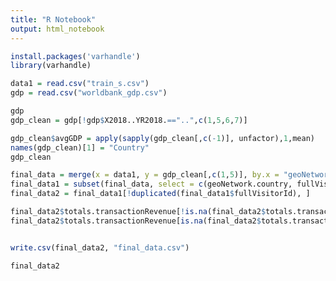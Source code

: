 ---
title: "R Notebook"
output: html_notebook
---

```{r}
install.packages('varhandle')
library(varhandle)
```

```{r}
data1 = read.csv("train_s.csv")
gdp = read.csv("worldbank_gdp.csv")
```




```{r}
gdp
gdp_clean = gdp[!gdp$X2018..YR2018.=="..",c(1,5,6,7)]
```


```{r}
gdp_clean$avgGDP = apply(sapply(gdp_clean[,c(-1)], unfactor),1,mean)
names(gdp_clean)[1] = "Country"
gdp_clean
```

```{r}
final_data = merge(x = data1, y = gdp_clean[,c(1,5)], by.x = "geoNetwork.country", by.y = "Country")
final_data1 = subset(final_data, select = c(geoNetwork.country, fullVisitorId,channelGrouping, fullVisitorId, device.browser, device.operatingSystem, device.deviceCategory, geoNetwork.continent, geoNetwork.subContinent, geoNetwork.country, trafficSource.source, trafficSource.medium, totals.hits, totals.pageviews, totals.transactionRevenue, avgGDP, date, trafficSource.adContent, device.isMobile))
final_data2 = final_data1[!duplicated(final_data1$fullVisitorId), ]

final_data2$totals.transactionRevenue[!is.na(final_data2$totals.transactionRevenue)] <- log(final_data2$totals.transactionRevenue[!is.na(final_data2$totals.transactionRevenue)])
final_data2$totals.transactionRevenue[is.na(final_data2$totals.transactionRevenue)] <- 0


write.csv(final_data2, "final_data.csv")
```

```{r}
final_data2
```


